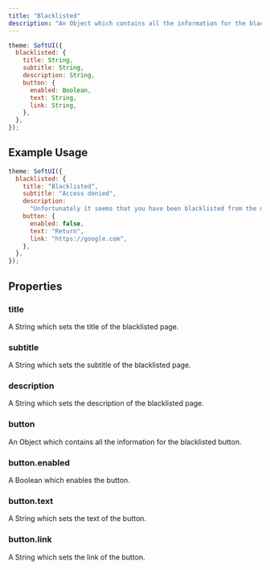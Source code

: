 ```yaml
---
title: "Blacklisted"
description: "An Object which contains all the information for the blacklisted page."
---
```


```js
theme: SoftUI({
  blacklisted: {
    title: String,
    subtitle: String,
    description: String,
    button: {
      enabled: Boolean,
      text: String,
      link: String,
    },
  },
});
```

## Example Usage

```js
theme: SoftUI({
  blacklisted: {
    title: "Blacklisted",
    subtitle: "Access denied",
    description:
      "Unfortunately it seems that you have been blacklisted from the dashboard.",
    button: {
      enabled: false,
      text: "Return",
      link: "https://google.com",
    },
  },
});
```

## Properties

### title

A String which sets the title of the blacklisted page.

### subtitle

A String which sets the subtitle of the blacklisted page.

### description

A String which sets the description of the blacklisted page.

### button

An Object which contains all the information for the blacklisted button.

### button.enabled

A Boolean which enables the button.

### button.text

A String which sets the text of the button.

### button.link

A String which sets the link of the button.
